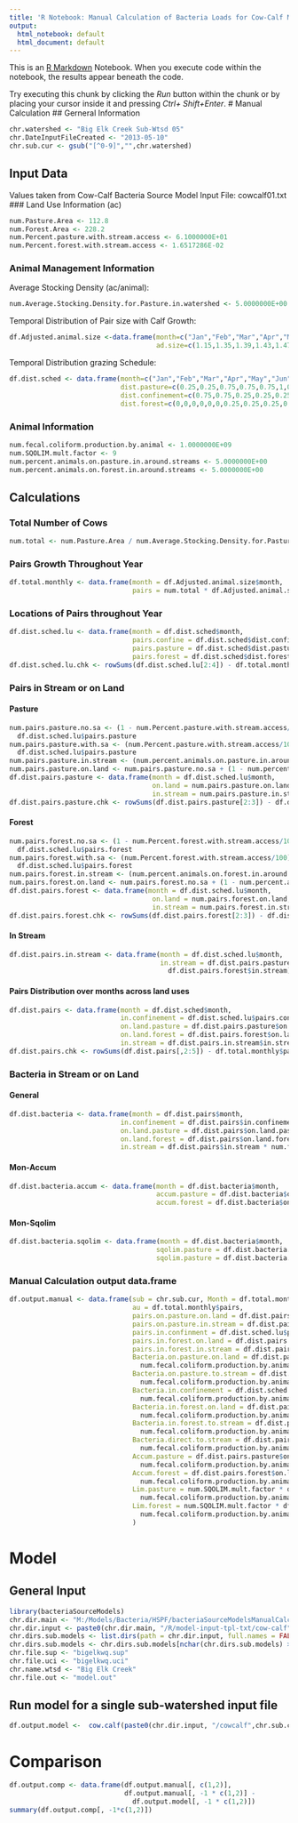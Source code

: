 ```yaml
---
title: 'R Notebook: Manual Calculation of Bacteria Loads for Cow-Calf Model'
output:
  html_notebook: default
  html_document: default
---
```


This is an [R Markdown](http://rmarkdown.rstudio.com) Notebook. When you execute code within the notebook, the results appear beneath the code. 

Try executing this chunk by clicking the *Run* button within the chunk or by placing your cursor inside it and pressing *Ctrl+ Shift+Enter*. 
# Manual Calculation
## Gerneral Information
```r
chr.watershed <- "Big Elk Creek Sub-Wtsd 05"
chr.DateInputFileCreated <- "2013-05-10"
chr.sub.cur <- gsub("[^0-9]","",chr.watershed)
```
## Input Data
Values taken from Cow-Calf Bacteria Source Model Input File: cowcalf01.txt
### Land Use Information (ac)
```r
num.Pasture.Area <- 112.8
num.Forest.Area <- 228.2
num.Percent.pasture.with.stream.access <- 6.1000000E+01
num.Percent.forest.with.stream.access <- 1.6517286E-02
```
### Animal Management Information
Average Stocking Density (ac/animal):
```r
num.Average.Stocking.Density.for.Pasture.in.watershed <- 5.0000000E+00
```
Temporal Distribution of Pair size with Calf Growth:
```r
df.Adjusted.animal.size <-data.frame(month=c("Jan","Feb","Mar","Apr","May","Jun","Jul","Aug","Sep","Oct","Nov","Dec"),
                                     ad.size=c(1.15,1.35,1.39,1.43,1.47,1.51,1.55,1.59,1.63,1,1.05,1.1))
```
Temporal Distribution grazing Schedule:
```r
df.dist.sched <- data.frame(month=c("Jan","Feb","Mar","Apr","May","Jun","Jul","Aug","Sep","Oct","Nov","Dec"),
                            dist.pasture=c(0.25,0.25,0.75,0.75,0.75,1,0.75,0.75,0.75,0.25,0.25,0.25),
                            dist.confinement=c(0.75,0.75,0.25,0.25,0.25,0,0,0,0,0.75,0.75,0.75),
                            dist.forest=c(0,0,0,0,0,0,0.25,0.25,0.25,0,0,0))
```
### Animal Information
```r
num.fecal.coliform.production.by.animal <- 1.0000000E+09
num.SQOLIM.mult.factor <- 9
num.percent.animals.on.pasture.in.around.streams <- 5.0000000E+00
num.percent.animals.on.forest.in.around.streams <- 5.0000000E+00
```

## Calculations
### Total Number of Cows
```r
num.total <- num.Pasture.Area / num.Average.Stocking.Density.for.Pasture.in.watershed
```
### Pairs Growth Throughout Year
```r
df.total.monthly <- data.frame(month = df.Adjusted.animal.size$month,  
                               pairs = num.total * df.Adjusted.animal.size$ad.size)
```
### Locations of Pairs throughout Year
```r
df.dist.sched.lu <- data.frame(month = df.dist.sched$month,
                               pairs.confine = df.dist.sched$dist.confinement * df.total.monthly$pairs,
                               pairs.pasture = df.dist.sched$dist.pasture * df.total.monthly$pairs,
                               pairs.forest = df.dist.sched$dist.forest * df.total.monthly$pairs)
df.dist.sched.lu.chk <- rowSums(df.dist.sched.lu[2:4]) - df.total.monthly$pairs
```
### Pairs in Stream or on Land
#### Pasture
```r
num.pairs.pasture.no.sa <- (1 - num.Percent.pasture.with.stream.access/100) *
  df.dist.sched.lu$pairs.pasture
num.pairs.pasture.with.sa <- (num.Percent.pasture.with.stream.access/100) *
  df.dist.sched.lu$pairs.pasture
num.pairs.pasture.in.stream <- (num.percent.animals.on.pasture.in.around.streams/100) * num.pairs.pasture.with.sa
num.pairs.pasture.on.land <- num.pairs.pasture.no.sa + (1 - num.percent.animals.on.pasture.in.around.streams/100) * num.pairs.pasture.with.sa
df.dist.pairs.pasture <- data.frame(month = df.dist.sched.lu$month,
                                    on.land = num.pairs.pasture.on.land,
                                    in.stream = num.pairs.pasture.in.stream)
df.dist.pairs.pasture.chk <- rowSums(df.dist.pairs.pasture[2:3]) - df.dist.sched.lu$pairs.pasture
```
#### Forest
```r
num.pairs.forest.no.sa <- (1 - num.Percent.forest.with.stream.access/100) *
  df.dist.sched.lu$pairs.forest
num.pairs.forest.with.sa <- (num.Percent.forest.with.stream.access/100) *
  df.dist.sched.lu$pairs.forest
num.pairs.forest.in.stream <- (num.percent.animals.on.forest.in.around.streams/100) * num.pairs.forest.with.sa
num.pairs.forest.on.land <- num.pairs.forest.no.sa + (1 - num.percent.animals.on.forest.in.around.streams/100) * num.pairs.forest.with.sa
df.dist.pairs.forest <- data.frame(month = df.dist.sched.lu$month,
                                    on.land = num.pairs.forest.on.land,
                                    in.stream = num.pairs.forest.in.stream)
df.dist.pairs.forest.chk <- rowSums(df.dist.pairs.forest[2:3]) - df.dist.sched.lu$pairs.forest
```
#### In Stream
```r
df.dist.pairs.in.stream <- data.frame(month = df.dist.sched.lu$month,
                                      in.stream = df.dist.pairs.pasture$in.stream + 
                                        df.dist.pairs.forest$in.stream)
```
#### Pairs Distribution over months across land uses
``` r
df.dist.pairs <- data.frame(month = df.dist.sched$month,
                            in.confinement = df.dist.sched.lu$pairs.confine,
                            on.land.pasture = df.dist.pairs.pasture$on.land,
                            on.land.forest = df.dist.pairs.forest$on.land,
                            in.stream = df.dist.pairs.in.stream$in.stream)
df.dist.pairs.chk <- rowSums(df.dist.pairs[,2:5]) - df.total.monthly$pairs
```

### Bacteria in Stream or on Land
#### General
```r
df.dist.bacteria <- data.frame(month = df.dist.pairs$month,
                            in.confinement = df.dist.pairs$in.confinement * num.fecal.coliform.production.by.animal,
                            on.land.pasture = df.dist.pairs$on.land.pasture * num.fecal.coliform.production.by.animal,
                            on.land.forest = df.dist.pairs$on.land.forest * num.fecal.coliform.production.by.animal,
                            in.stream = df.dist.pairs$in.stream * num.fecal.coliform.production.by.animal)
```
#### Mon-Accum
```r
df.dist.bacteria.accum <- data.frame(month = df.dist.bacteria$month,
                                     accum.pasture = df.dist.bacteria$on.land.pasture / num.Pasture.Area,
                                     accum.forest = df.dist.bacteria$on.land.forest / num.Forest.Area)
```
#### Mon-Sqolim
```r
df.dist.bacteria.sqolim <- data.frame(month = df.dist.bacteria$month,
                                     sqolim.pasture = df.dist.bacteria.accum$accum.pasture * num.SQOLIM.mult.factor,
                                     sqolim.pasture = df.dist.bacteria.accum$accum.forest * num.SQOLIM.mult.factor)
```

### Manual Calculation output data.frame
```r
df.output.manual <- data.frame(sub = chr.sub.cur, Month = df.total.monthly$month, num.of.pairs = num.total, 
                               au = df.total.monthly$pairs, 
                               pairs.on.pasture.on.land = df.dist.pairs.pasture$on.land,
                               pairs.on.pasture.in.stream = df.dist.pairs.pasture$in.stream,
                               pairs.in.confinment = df.dist.sched.lu$pairs.confine,
                               pairs.in.forest.on.land = df.dist.pairs.forest$on.land,
                               pairs.in.forest.in.stream = df.dist.pairs.forest$in.stream,
                               Bacteria.on.pasture.on.land = df.dist.pairs.pasture$on.land *
                                 num.fecal.coliform.production.by.animal,
                               Bacteria.on.pasture.to.stream = df.dist.pairs.pasture$in.stream *
                                 num.fecal.coliform.production.by.animal,
                               Bacteria.in.confinement = df.dist.sched.lu$pairs.confine *
                                 num.fecal.coliform.production.by.animal,
                               Bacteria.in.forest.on.land = df.dist.pairs.forest$on.land *
                                 num.fecal.coliform.production.by.animal,
                               Bacteria.in.forest.to.stream = df.dist.pairs.forest$in.stream *
                                 num.fecal.coliform.production.by.animal,
                               Bacteria.direct.to.stream = df.dist.pairs$in.stream *
                                 num.fecal.coliform.production.by.animal,
                               Accum.pasture = df.dist.pairs.pasture$on.land *
                                 num.fecal.coliform.production.by.animal / num.Pasture.Area,
                               Accum.forest = df.dist.pairs.forest$on.land *
                                 num.fecal.coliform.production.by.animal / num.Forest.Area,
                               Lim.pasture = num.SQOLIM.mult.factor * df.dist.pairs.pasture$on.land *
                                 num.fecal.coliform.production.by.animal / num.Pasture.Area,
                               Lim.forest = num.SQOLIM.mult.factor * df.dist.pairs.forest$on.land *
                                 num.fecal.coliform.production.by.animal / num.Forest.Area
                               )
```
# Model
## General Input
```r
library(bacteriaSourceModels)
chr.dir.main <- "M:/Models/Bacteria/HSPF/bacteriaSourceModelsManualCalc"
chr.dir.input <- paste0(chr.dir.main, "/R/model-input-tpl-txt/cow-calf")
chr.dirs.sub.models <- list.dirs(path = chr.dir.input, full.names = FALSE)
chr.dirs.sub.models <- chr.dirs.sub.models[nchar(chr.dirs.sub.models) > 0]
chr.file.sup <- "bigelkwq.sup"
chr.file.uci <- "bigelkwq.uci"
chr.name.wtsd <- "Big Elk Creek"
chr.file.out <- "model.out"
```
## Run model for a single sub-watershed input file
```r
df.output.model <-  cow.calf(paste0(chr.dir.input, "/cowcalf",chr.sub.cur, ".txt"))
```
# Comparison
```r
df.output.comp <- data.frame(df.output.manual[, c(1,2)], 
                             df.output.manual[, -1 * c(1,2)] - 
                               df.output.model[, -1 * c(1,2)])
summary(df.output.comp[, -1*c(1,2)])
```
